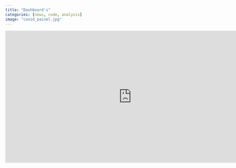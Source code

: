 ```yaml
---
title: "Dashboard's"
categories: [news, code, analysis]
image: "covid_painel.jpg"
---
```


<iframe width="800" height="420" src="https://lookerstudio.google.com/embed/reporting/ca73b7a5-1ab4-4130-8f39-29510154d431/page/TOVmC" frameborder="0" style="border:0" allowfullscreen target="_self">

</iframe>

